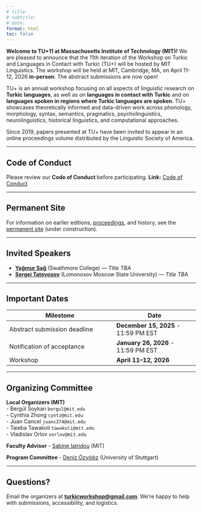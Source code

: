 ```yaml
---
# title:
# subtitle:
# date:
format: html
toc: false
---
```


**Welcome to TU+11 at Massachusetts Institute of Technology (MIT)!** We are pleased to announce that the 11th iteration of the Workshop on Turkic and Languages in Contact with Turkic (TU+) will be hosted by MIT Linguistics. The workshop will be held at MIT, Cambridge, MA, on April 11-12, 2026 **in-person**. The abstract submissions are now open!

TU+ is an annual workshop focusing on all aspects of linguistic research on **Turkic languages**, as well as on **languages in contact with Turkic** and on **languages spoken in regions where Turkic languages are spoken**. TU+ showcases theoretically informed and data-driven work across phonology, morphology, syntax, semantics, pragmatics, psycholinguistics, neurolinguistics, historical linguistics, and computational approaches.


::: callout-note
Since 2019, papers presented at TU+ have been invited to appear in an online proceedings volume distributed by the Linguistic Society of America.
:::

---

## Code of Conduct

Please review our **Code of Conduct** before participating.
**Link:** [Code of Conduct](code-of-conduct.html)

---

## Permanent Site

For information on earlier editions, [proceedings](https://journals.linguisticsociety.org/proceedings/index.php/tu/issue/archive), and history, see the [permanent site](https://turkicworkshop.github.io/) (under construction).

---

## Invited Speakers

- [**Yağmur Sağ**](https://www.yagmursag.com) (Swathmore College) — *Title TBA*
- [**Sergei Tatevosov**](http://otipl.philol.msu.ru/staff/people/tatevosov/tatevosov_eng.php) (Lomonosov Moscow State University) — *Title TBA*


---

## Important Dates

| Milestone                        | Date                    |
|---------------------------------|-------------------------|
| Abstract submission deadline    | **December 15, 2025** - 11:59 PM EST    |
| Notification of acceptance      | **January 26, 2026**  - 11:59 PM EST    |
| Workshop                        | **April 11–12, 2026**                   |


---

## Organizing Committee

**Local Organizers (MIT)** <br>
- Bergül Soykan `bergul@mit.edu` <br>
- Cynthia Zhong `cyntz@mit.edu`  <br>
- Juan Cancel `juanc374@mit.edu` <br>
- Taieba Tawakoli `tawakoli@mit.edu` <br>
- Vladislav Orlov `vorlov@mit.edu` <br>

**Faculty Advisor** 
- [Sabine Iatridou](https://linguistics.mit.edu/user/iatridou/) (MIT)

**Program Committee**
- [Deniz Özyıldız](https://deniz.fr) (University of Stuttgart)

---

## Questions?

Email the organizers at **[turkicworkshop@gmail.com](mailto:turkicworkshop@gmail.com)**.
We’re happy to help with submissions, accessibility, and logistics.
